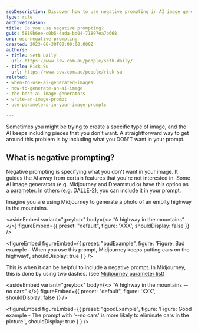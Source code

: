 ```yaml
---
seoDescription: Discover how to use negative prompting in AI image generation to create clearer results by excluding unwanted elements in Midjourney, DALL-E-2, and other tools.
type: rule
archivedreason:
title: Do you use negative prompting?
guid: 5819b6ee-c0b5-4ada-bd04-71897ea7b668
uri: use-negative-prompting
created: 2023-06-30T00:00:00.000Z
authors:
- title: Seth Daily
  url: https://www.ssw.com.au/people/seth-daily/
- title: Rick Su
  url: https://www.ssw.com.au/people/rick-su
related:
- when-to-use-ai-generated-images
- how-to-generate-an-ai-image
- the-best-ai-image-generators
- write-an-image-prompt
- use-parameters-in-your-image-prompts

---
```


Sometimes you might be trying to create a specific type of image, and the AI keeps including pieces that you don't want. A straightforward way to get around this problem is by including what you DON'T want in your prompt.
## What is negative prompting?

Negative prompting is specifying what you don't want in your image. It guides the AI away from certain features that you're not interested in. Some AI image generators (e.g. Midjourney and Dreamstudio) have this option as a [parameter](/use-parameters-in-your-image-prompts/). In others (e.g. DALLE-2), you can include it in your prompt.

Imagine you are using Midjourney to generate a photo of an emplty highway in the mountains.

<asideEmbed
  variant="greybox"
  body={<>
    “A highway in the mountains”
  </>}
  figureEmbed={{
    preset: "default",
    figure: 'XXX',
    shouldDisplay: false
  }}
/>

<figureEmbed figureEmbed={{
  preset: "badExample",
  figure: 'Figure: Bad example - When you use this prompt, Midjourney keeps putting cars on the highway!',
  shouldDisplay: true
} } />


This is when it can be helpful to include a negative prompt. In Midjourney, this is done by using two dashes. (see [Midjourney parameter list](https://docs.midjourney.com/docs/parameter-list))

<asideEmbed
  variant="greybox"
  body={<>
    “A highway in the mountains --no cars”
  </>}
  figureEmbed={{
    preset: "default",
    figure: 'XXX',
    shouldDisplay: false
  }}
/>

<figureEmbed figureEmbed={{
  preset: "goodExample",
  figure: 'Figure: Good example - The prompt with \'--no cars\' is more likely to eliminate cars in the picture.',
  shouldDisplay: true
} } />
